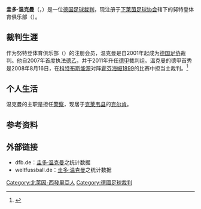 {{noteTA|G1=football|G2=uefa|G3=德甲}}
{{Infobox football official
| name                = 圭多·温克曼
| fullname            = {{lang|de|Guido Winkmann}}
| image               = Guido Winkmann, 2010-01.JPG
| caption             = 
| birth_date          = {{Birth date and age|1973|11|27|df=y}}
| birth_place         =
| death_date          = <!-- Use {{Death date and age|YYYY|MM|DD|YYYY|MM|DD|df=y}} if dead (death date followed by birth date) -->
| death_place         =
| otheroccupation     = [[警察|警察]]
| years1              = 2001–
| league1             = [[德国足协|德国足协]]
| role1               = 裁判
| years2              = 2004–
| league2             = [[德乙联赛|德乙联赛]]
| role2               = 裁判
| years3              = 2008–
| league3             = [[德甲联赛|德甲联赛]]
| role3               = 裁判
}}
'''圭多·温克曼'''（{{lang-de|'''Guido Winkmann'''}}，{{bd|1973年|11月27日|catIdx=Winkmann, Guido}}）是一位[[德国|德国]][[足球裁判|足球裁判]]，现注册于[[下莱茵足球协会|下莱茵足球协会]]辖下的努特登体育俱乐部（{{lang|de|''SV Nütterden''}}）。

==裁判生涯==
作为努特登体育俱乐部（{{lang|de|''SV Nütterden''}}）的注册会员，温克曼是自2001年起成为[[德国足协|德国足协]]裁判。他自2007年首度执法[[德乙|德乙]]，并于2011年升任[[德甲|德甲]]裁判组。温克曼的德甲首秀是2008年8月16日，在[[科特布斯能源|科特布斯能源]]对阵[[霍芬海姆1899|霍芬海姆1899]]的比赛中担当主裁判。<ref>{{cite web |url=http://www.worldfootball.net/referee_summary/guido-winkmann/ |title=Guido Winkmann » Matches as referee |publisher=worldfootball.net |date=2014-05-05 |accessdate=2014-06-15 |archive-date=2014-05-23 |archive-url=https://web.archive.org/web/20140523084835/http://www.worldfootball.net/referee_summary/guido-winkmann/ |dead-url=no }}</ref>

==个人生活==
温克曼的主职是担任[[警察|警察]]，现居于[[克莱韦县|克莱韦县]]的[[克尔肯|克尔肯]]。

==参考资料==
{{reflist}}

==外部链接==
* dfb.de：[http://www.dfb.de/sportl-strukturen/schiedsrichter/schiedsrichter-im-einsatz/schiedsrichter-der-bundesligen/?spieledb_path=%2Freferees%2F41942 圭多·温克曼]{{Wayback|url=http://www.dfb.de/sportl-strukturen/schiedsrichter/schiedsrichter-im-einsatz/schiedsrichter-der-bundesligen/?spieledb_path=%2Freferees%2F41942 |date=20170210152819 }}之统计数据 {{de}}
* weltfussball.de：[http://www.weltfussball.de/schiedsrichter_profil/guido-winkmann/ 圭多·温克曼]{{Wayback|url=http://www.weltfussball.de/schiedsrichter_profil/guido-winkmann/ |date=20161223134618 }}之统计数据 {{de}}

{{Germany-sport-bio-stub}}
{{DEFAULTSORT:Winkmann, Guido}}
[[Category:北萊因-西發里亞人|Category:北萊因-西發里亞人]]
[[Category:德國足球裁判|Category:德國足球裁判]]